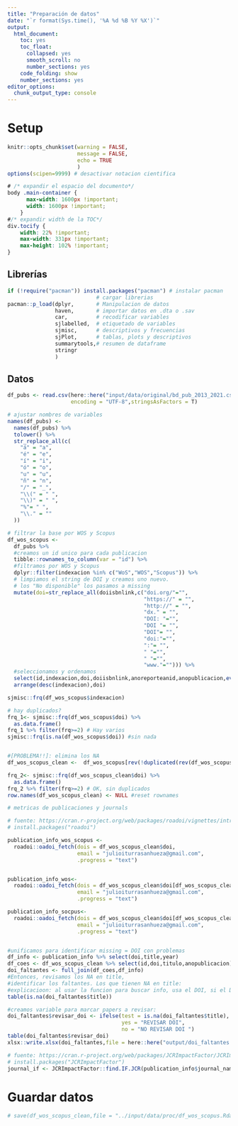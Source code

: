 ```yaml
---
title: "Preparación de datos"
date: "`r format(Sys.time(), '%A %d %B %Y %X')`"
output: 
  html_document: 
    toc: yes
    toc_float:
      collapsed: yes
      smooth_scroll: no
      number_sections: yes
    code_folding: show  
    number_sections: yes
editor_options: 
  chunk_output_type: console
---
```


# Setup

```r
knitr::opts_chunk$set(warning = FALSE, 
                      message = FALSE, 
                      echo = TRUE 
                      )
options(scipen=9999) # desactivar notacion cientifica
```

```css
# /* expandir el espacio del documento*/
body .main-container {
      max-width: 1600px !important;
      width: 1600px !important;
    }
#/* expandir width de la TOC*/
div.tocify {
    width: 22% !important;
    max-width: 331px !important;
    max-height: 102% !important;
}
```

## Librerías

```r
if (!require("pacman")) install.packages("pacman") # instalar pacman
                            # cargar librerias
pacman::p_load(dplyr,       # Manipulacion de datos 
               haven,       # importar datos en .dta o .sav
               car,         # recodificar variables
               sjlabelled,  # etiquetado de variables
               sjmisc,      # descriptivos y frecuencias
               sjPlot,      # tablas, plots y descriptivos
               summarytools,# resumen de dataframe
               stringr
               )
```

## Datos

```r
df_pubs <- read.csv(here::here("input/data/original/bd_pub_2013_2021.csv"),
                    encoding = "UTF-8",stringsAsFactors = T)

# ajustar nombres de variables 
names(df_pubs) <- 
  names(df_pubs) %>%
  tolower() %>%
  str_replace_all(c(
    "á" = "a",
    "é" = "e",
    "í" = "i",
    "ó" = "o",
    "u" = "u",
    "ñ" = "n",
    "/" = "_",
    "\\(" = " ",
    "\\)" = " ",
    "%"= " ",
    "\\." = ""
  ))

```


```r
# filtrar la base por WOS y Scopus
df_wos_scopus <-
  df_pubs %>%
  #creamos un id unico para cada publicacion
  tibble::rownames_to_column(var = "id") %>%
  #filtramos por WOS y Scopus
  dplyr::filter(indexacion %in% c("WoS","WOS","Scopus")) %>% 
  # limpiamos el string de DOI y creamos uno nuevo.
  # los "No disponible" los pasamos a missing
  mutate(doi=str_replace_all(doiisbnlink,c("doi.org/"="",
                                           "https://" = "",
                                           "http://" = "",
                                           "dx." = "",
                                           "DOI: "="",
                                           "DOI "= "",
                                           "DOI"= "",
                                           "doi:"="",
                                           ":"= "",
                                           " "="",
                                           " "="",
                                           "www."=""))) %>% 
  #seleccionamos y ordenamos
  select(id,indexacion,doi,doiisbnlink,anoreporteanid,anopublicacion,everything()) %>% 
  arrange(desc(indexacion),doi)

sjmisc::frq(df_wos_scopus$indexacion)

# hay duplicados?
frq_1<- sjmisc::frq(df_wos_scopus$doi) %>% 
  as.data.frame()
frq_1 %>% filter(frq>=2) # Hay varios
sjmisc::frq(is.na(df_wos_scopus$doi)) #sin nada


#[PROBLEMA!!]: elimina los NA
df_wos_scopus_clean <-  df_wos_scopus[rev(!duplicated(rev(df_wos_scopus$doi),incomparables = NA)),]

frq_2<- sjmisc::frq(df_wos_scopus_clean$doi) %>% 
  as.data.frame()
frq_2 %>% filter(frq>=2) # OK, sin duplicados
row.names(df_wos_scopus_clean) <- NULL #reset rownames
```


```r
# metricas de publicaciones y journals

# fuente: https://cran.r-project.org/web/packages/roadoi/vignettes/intro.html
# install.packages("roadoi")

publication_info_wos_scopus <-
  roadoi::oadoi_fetch(dois = df_wos_scopus_clean$doi,
                      email = "julioiturrasanhueza@gmail.com",
                      .progress = "text")


publication_info_wos<- 
  roadoi::oadoi_fetch(dois = df_wos_scopus_clean$doi[df_wos_scopus_clean$indexacion=="WoS"],
                      email = "julioiturrasanhueza@gmail.com",
                      .progress = "text")

publication_info_socpus<- 
  roadoi::oadoi_fetch(dois = df_wos_scopus_clean$doi[df_wos_scopus_clean$indexacion=="Scopus"],
                      email = "julioiturrasanhueza@gmail.com",
                      .progress = "text")


#unificamos para identificar missing = DOI con problemas
df_info <- publication_info %>% select(doi,title,year)
df_coes <- df_wos_scopus_clean %>% select(id,doi,titulo,anopublicacion)
doi_faltantes <- full_join(df_coes,df_info) 
#Entonces, revisamos los NA en title,
#identificar los faltantes. Los que tienen NA en title:
#explicacioon: al usar la funcion para buscar info, usa el DOI, si el DOI esta malo, no encuentra nada.
table(is.na(doi_faltantes$title))

#creamos variable para marcar papers a revisar:
doi_faltantes$revisar_doi <- ifelse(test = is.na(doi_faltantes$title),
                                    yes = "REVISAR DOI", 
                                    no = "NO REVISAR DOI ")
table(doi_faltantes$revisar_doi)
xlsx::write.xlsx(doi_faltantes,file = here::here("output/doi_faltantes.xlsx"))
```

```r
# fuente: https://cran.r-project.org/web/packages/JCRImpactFactor/JCRImpactFactor.pdf
# install.packages("JCRImpactFactor")
journal_if <- JCRImpactFactor::find.IF.JCR(publication_info$journal_name, year=2019)
```


# Guardar datos

```r
# save(df_wos_scopus_clean,file = "../input/data/proc/df_wos_scopus.Rdata")
```



